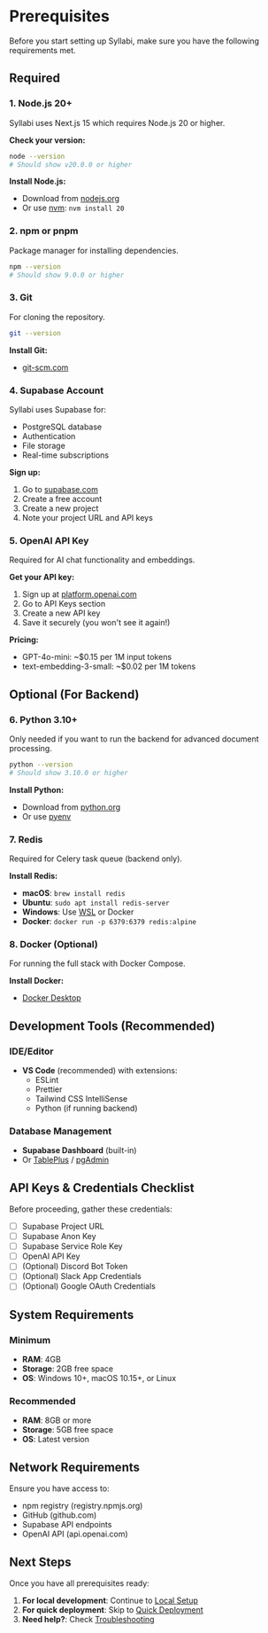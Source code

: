 # Prerequisites

Before you start setting up Syllabi, make sure you have the following requirements met.

## Required

### 1. Node.js 20+
Syllabi uses Next.js 15 which requires Node.js 20 or higher.

**Check your version:**
```bash
node --version
# Should show v20.0.0 or higher
```

**Install Node.js:**
- Download from [nodejs.org](https://nodejs.org/)
- Or use [nvm](https://github.com/nvm-sh/nvm): `nvm install 20`

### 2. npm or pnpm
Package manager for installing dependencies.

```bash
npm --version
# Should show 9.0.0 or higher
```

### 3. Git
For cloning the repository.

```bash
git --version
```

**Install Git:**
- [git-scm.com](https://git-scm.com/)

### 4. Supabase Account
Syllabi uses Supabase for:
- PostgreSQL database
- Authentication
- File storage
- Real-time subscriptions

**Sign up:**
1. Go to [supabase.com](https://supabase.com)
2. Create a free account
3. Create a new project
4. Note your project URL and API keys

### 5. OpenAI API Key
Required for AI chat functionality and embeddings.

**Get your API key:**
1. Sign up at [platform.openai.com](https://platform.openai.com)
2. Go to API Keys section
3. Create a new API key
4. Save it securely (you won't see it again!)

**Pricing:**
- GPT-4o-mini: ~$0.15 per 1M input tokens
- text-embedding-3-small: ~$0.02 per 1M tokens

## Optional (For Backend)

### 6. Python 3.10+
Only needed if you want to run the backend for advanced document processing.

```bash
python --version
# Should show 3.10.0 or higher
```

**Install Python:**
- Download from [python.org](https://www.python.org/)
- Or use [pyenv](https://github.com/pyenv/pyenv)

### 7. Redis
Required for Celery task queue (backend only).

**Install Redis:**
- **macOS**: `brew install redis`
- **Ubuntu**: `sudo apt install redis-server`
- **Windows**: Use [WSL](https://learn.microsoft.com/en-us/windows/wsl/) or Docker
- **Docker**: `docker run -p 6379:6379 redis:alpine`

### 8. Docker (Optional)
For running the full stack with Docker Compose.

**Install Docker:**
- [Docker Desktop](https://www.docker.com/products/docker-desktop/)

## Development Tools (Recommended)

### IDE/Editor
- **VS Code** (recommended) with extensions:
  - ESLint
  - Prettier
  - Tailwind CSS IntelliSense
  - Python (if running backend)

### Database Management
- **Supabase Dashboard** (built-in)
- Or [TablePlus](https://tableplus.com/) / [pgAdmin](https://www.pgadmin.org/)

## API Keys & Credentials Checklist

Before proceeding, gather these credentials:

- [ ] Supabase Project URL
- [ ] Supabase Anon Key
- [ ] Supabase Service Role Key
- [ ] OpenAI API Key
- [ ] (Optional) Discord Bot Token
- [ ] (Optional) Slack App Credentials
- [ ] (Optional) Google OAuth Credentials

## System Requirements

### Minimum
- **RAM**: 4GB
- **Storage**: 2GB free space
- **OS**: Windows 10+, macOS 10.15+, or Linux

### Recommended
- **RAM**: 8GB or more
- **Storage**: 5GB free space
- **OS**: Latest version

## Network Requirements

Ensure you have access to:
- npm registry (registry.npmjs.org)
- GitHub (github.com)
- Supabase API endpoints
- OpenAI API (api.openai.com)

## Next Steps

Once you have all prerequisites ready:

1. **For local development**: Continue to [Local Setup](/docs/getting-started/local-setup)
2. **For quick deployment**: Skip to [Quick Deployment](/docs/getting-started/quick-deployment)
3. **Need help?**: Check [Troubleshooting](/docs/troubleshooting)
